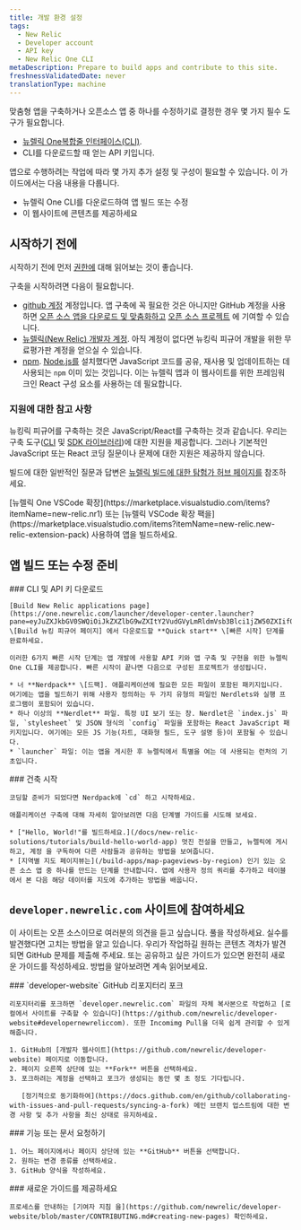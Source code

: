 ```yaml
---
title: 개발 환경 설정
tags:
  - New Relic
  - Developer account
  - API key
  - New Relic One CLI
metaDescription: Prepare to build apps and contribute to this site.
freshnessValidatedDate: never
translationType: machine
---
```


맞춤형 앱을 구축하거나 오픈소스 앱 중 하나를 수정하기로 결정한 경우 몇 가지 필수 도구가 필요합니다.

* [뉴렐릭 One복합줄 인터페이스(CLI)](https://one.newrelic.com/launcher/developer-center.launcher?pane=eyJuZXJkbGV0SWQiOiJkZXZlbG9wZXItY2VudGVyLmRldmVsb3Blci1jZW50ZXIifQ==).
* CLI를 다운로드할 때 얻는 API 키입니다.

앱으로 수행하려는 작업에 따라 몇 가지 추가 설정 및 구성이 필요할 수 있습니다. 이 가이드에서는 다음 내용을 다룹니다.

* 뉴렐릭 One CLI를 다운로드하여 앱 빌드 또는 수정
* 이 웹사이트에 콘텐츠를 제공하세요

## 시작하기 전에

시작하기 전에 먼저 [권한에](/docs/new-relic-solutions/new-relic-one/build-nr-apps/permission-manage-apps) 대해 읽어보는 것이 좋습니다.

구축을 시작하려면 다음이 필요합니다.

* [github 계정](https://github.com/) 계정입니다. 앱 구축에 꼭 필요한 것은 아니지만 GitHub 계정을 사용하면 [오픈 소스 앱을 다운로드 및 맞춤화하고](https://opensource.newrelic.com/explore-projects) [오픈 소스 프로젝트](https://opensource.newrelic.com/contributing/) 에 기여할 수 있습니다.
* [뉴렐릭(New Relic) 개발자 계정](https://newrelic.com/signup/?partner=Developer+Edition). 아직 계정이 없다면 뉴킹릭 피규어 개발을 위한 무료평가판 계정을 얻으실 수 있습니다.
* [npm](https://www.npmjs.com/get-npm). [Node.js를](https://nodejs.org/en/download/) 설치했다면 JavaScript 코드를 공유, 재사용 및 업데이트하는 데 사용되는 `npm` 이미 있는 것입니다. 이는 뉴렐릭 앱과 이 웹사이트를 위한 프레임워크인 React 구성 요소를 사용하는 데 필요합니다.

### 지원에 대한 참고 사항

뉴킹릭 피규어를 구축하는 것은 JavaScript/React를 구축하는 것과 같습니다. 우리는 구축 도구([CLI](/explore-docs/nr1-cli) 및 [SDK 라이브러리](/explore-docs/intro-to-sdk))에 대한 지원을 제공합니다. 그러나 기본적인 JavaScript 또는 React 코딩 질문이나 문제에 대한 지원은 제공하지 않습니다.

빌드에 대한 일반적인 질문과 답변은 [뉴렐릭 빌드에 대한 탐험가 허브 페이지를](https://discuss.newrelic.com/c/build-on-new-relic) 참조하세요.

<Callout variant="tip">
  [뉴렐릭 One VSCode 확장](https://marketplace.visualstudio.com/items?itemName=new-relic.nr1) 또는 [뉴렐릭 VSCode 확장 팩을](https://marketplace.visualstudio.com/items?itemName=new-relic.new-relic-extension-pack) 사용하여 앱을 빌드하세요.
</Callout>

## 앱 빌드 또는 수정 준비

<Steps>
  <Step>
    ### CLI 및 API 키 다운로드

    [Build New Relic applications page](https://one.newrelic.com/launcher/developer-center.launcher?pane=eyJuZXJkbGV0SWQiOiJkZXZlbG9wZXItY2VudGVyLmRldmVsb3Blci1jZW50ZXIifQ==) \[Build 뉴킹 피규어 페이지] 에서 다운로드할 **Quick start** \[빠른 시작] 단계를 완료하세요.

    이러한 6가지 빠른 시작 단계는 앱 개발에 사용할 API 키와 앱 구축 및 구현을 위한 뉴렐릭 One CLI를 제공합니다. 빠른 시작이 끝나면 다음으로 구성된 프로젝트가 생성됩니다.

    * 너 **Nerdpack** \[드팩]. 애플리케이션에 필요한 모든 파일이 포함된 패키지입니다. 여기에는 앱을 빌드하기 위해 사용자 정의하는 두 가지 유형의 파일인 Nerdlets와 실행 프로그램이 포함되어 있습니다.
    * 하나 이상의 **Nerdlet** 파일. 특정 UI 보기 또는 창. Nerdlet은 `index.js` 파일, `stylesheet` 및 JSON 형식의 `config` 파일을 포함하는 React JavaScript 패키지입니다. 여기에는 모든 JS 기능(차트, 대화형 필드, 도구 설명 등)이 포함될 수 있습니다.
    * `launcher` 파일: 이는 앱을 게시한 후 뉴렐릭에서 특별을 여는 데 사용되는 런처의 기초입니다.
  </Step>

  <Step>
    ### 건축 시작

    코딩할 준비가 되었다면 Nerdpack에 `cd` 하고 시작하세요.

    애플리케이션 구축에 대해 자세히 알아보려면 다음 단계별 가이드를 시도해 보세요.

    * ["Hello, World!"를 빌드하세요.](/docs/new-relic-solutions/tutorials/build-hello-world-app) 멋진 전설을 만들고, 뉴렐릭에 게시하고, 계정 을 구독하여 다른 사람들과 공유하는 방법을 보여줍니다.
    * [지역별 지도 페이지뷰는](/build-apps/map-pageviews-by-region) 인기 있는 오픈 소스 앱 중 하나를 만드는 단계를 안내합니다. 앱에 사용자 정의 쿼리를 추가하고 테이블에서 본 다음 해당 데이터를 지도에 추가하는 방법을 배웁니다.
  </Step>
</Steps>

## `developer.newrelic.com` 사이트에 참여하세요

이 사이트는 오픈 소스이므로 여러분의 의견을 듣고 싶습니다. 풀을 작성하세요. 실수를 발견했다면 고치는 방법을 알고 있습니다. 우리가 작업하길 원하는 콘텐츠 격차가 발견되면 GitHub 문제를 제출해 주세요. 또는 공유하고 싶은 가이드가 있으면 완전히 새로운 가이드를 작성하세요. 방법을 알아보려면 계속 읽어보세요.

<Steps>
  <Step>
    ### `developer-website` GitHub 리포지터리 포크

    리포지터리를 포크하면 `developer.newrelic.com` 파일의 자체 복사본으로 작업하고 [로컬에서 사이트를 구축할 수 있습니다](https://github.com/newrelic/developer-website#developernewreliccom). 또한 Incomimg Pull을 더욱 쉽게 관리할 수 있게 해줍니다.

    1. GitHub의 [개발자 웹사이트](https://github.com/newrelic/developer-website) 페이지로 이동합니다.
    2. 페이지 오른쪽 상단에 있는 **Fork** 버튼을 선택하세요.
    3. 포크하려는 계정을 선택하고 포크가 생성되는 동안 몇 초 정도 기다립니다.

       [정기적으로 동기화하여](https://docs.github.com/en/github/collaborating-with-issues-and-pull-requests/syncing-a-fork) 메인 브랜치 업스트림에 대한 변경 사항 및 추가 사항을 최신 상태로 유지하세요.
  </Step>

  <Step>
    ### 기능 또는 문서 요청하기

    1. 어느 페이지에서나 페이지 상단에 있는 **GitHub** 버튼을 선택합니다.
    2. 원하는 변경 종류를 선택하세요.
    3. GitHub 양식을 작성하세요.
  </Step>

  <Step>
    ### 새로운 가이드를 제공하세요

    프로세스를 안내하는 [기여자 지침 을](https://github.com/newrelic/developer-website/blob/master/CONTRIBUTING.md#creating-new-pages) 확인하세요.
  </Step>
</Steps>
